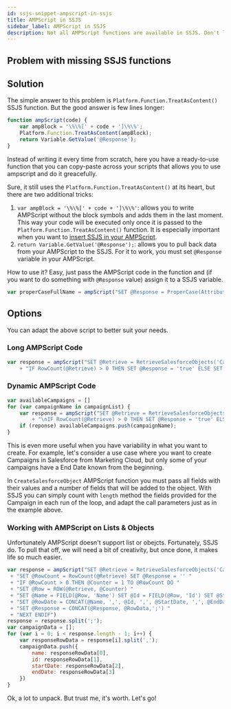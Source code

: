 ```yaml
---
id: ssjs-snippet-ampscript-in-ssjs
title: AMPScript in SSJS
sidebar_label: AMPScript in SSJS
description: Not all AMPScript functions are available in SSJS. Don't let it stop you.
---
```



<LeadText content="Not all AMPScript functions are available in SSJS. Don't let it stop you." />

## Problem with missing SSJS functions



## Solution

The simple answer to this problem is `Platform.Function.TreatAsContent()` SSJS function. But the good answer is few lines longer:

```js
function ampScript(code) {
    var ampBlock = '\%\%[' + code + ']\%\%';
    Platform.Function.TreatAsContent(ampBlock);
    return Variable.GetValue('@Response');
}
```

Instead of writing it every time from scratch, here you have a ready-to-use function that you can copy-paste across your scripts that allows you to use ampscript and do it greacefully.

Sure, it still uses the `Platform.Function.TreatAsContent()` at its heart, but there are two additional tricks:

1. `var ampBlock = '\%\%[' + code + ']\%\%'`: allows you to write AMPScript without the block symbols and adds them in the last moment. This way your code will be executed only once it is passed to the `Platform.Function.TreatAsContent()` function. It is especially important when you want to [insert SSJS in your AMPScript](#dynamic-ampscript-code).
2. `return Variable.GetValue('@Response');`: allows you to pull back data from your AMPScript to the SSJS. For it to work, you must set `@Response` variable in your AMPScript.

How to use it? Easy, just pass the AMPScript code in the function and (if you want to do something with `@Response` value) assign it to a SSJS variable.

```js title="As JavaScript lacks native ProperCase, we can use AMPScript for that"
var properCaseFullName = ampScript("SET @Response = ProperCase(AttributeValue('fullName'))"); // TODO Check nesting
```

## Options

You can adapt the above script to better suit your needs.

### Long AMPScript Code

```js title="Check whether there is a Campaign in Salesforce called 'WelcomeCampaign2021'"
var response = ampScript("SET @Retrieve = RetrieveSalesforceObjects('Campaign', 'Id', 'Name', '=', 'WelcomeCampaign2021') "
    + "IF RowCount(@Retrieve) > 0 THEN SET @Response = 'true' ELSE SET @Response = 'false' ENDIF"
```

### Dynamic AMPScript Code

```js {3} title="Same check as above, but for multiple campaigns and output to an array"
var availableCampaigns = []
for (var campaignName in campaignList) {
    var response = ampScript("SET @Retrieve = RetrieveSalesforceObjects('Campaign', 'Id', 'Name', '=', '" + campaignName + "')"
        + "\nIF RowCount(@Retrieve) > 0 THEN SET @Response = 'true' ELSE SET @Response = 'false' ENDIF");
    if (reponse) availableCampaigns.push(campaignName);
}
```

This is even more useful when you have variability in what you want to create. For example, let's consider a use case where you want to create Campaigns in Salesforce from Marketing Cloud, but only some of your campaigns have a End Date known from the beginning.

In `CreateSalesforceObject` AMPScript function you must pass all fields with their values and a number of fields that will be added to the object. With SSJS you can simply count with `length` method the fields provided for the Campaign in each run of the loop, and adapt the call parameters just as in the example above.

### Working with AMPScript on Lists & Objects

Unfortunately AMPScript doesn't support list or obejcts. Fortunately, SSJS do. To pull that off, we will need a bit of creativity, but once done, it makes life so much easier.

```js {1-8}
var response = ampScript("SET @Retrieve = RetrieveSalesforceObjects('Campaign', 'Name,Id,StartDate,EndDate', 'IsActive', '=', 'True') "
 + "SET @RowCount = RowCount(@Retrieve) SET @Response = '' "
 + "IF @RowCount > 0 THEN @Counter = 1 TO @RowCount DO "
 + "SET @Row = ROW(@Retrieve, @Counter) "
 + "SET @Name = FIELD(@Row, 'Name') SET @Id = FIELD(@Row, 'Id') SET @StartDate = FIELD(@Row, 'StartDate') SET @EndDate = FIELD(@Row, 'EndDate') "
 + "SET @RowDate = CONCAT(@Name, ',', @Id, ',', @StartDate, ',', @EndDate) "
 + "SET @Response = CONCAT(@Response, @RowData,';') "
 + "NEXT ENDIF")
response = response.split(';');
var campaignData = [];
for (var i = 0; i < response.length - 1; i++) {
    var responseRowData = response[i].split(',');
    campaignData.push({
        name: responseRowData[0],
        id: responseRowData[1],
        startDate: responseRowData[2],
        endDate: responseRowData[3]
    })
}
```

Ok, a lot to unpack. But trust me, it's worth. Let's go!

